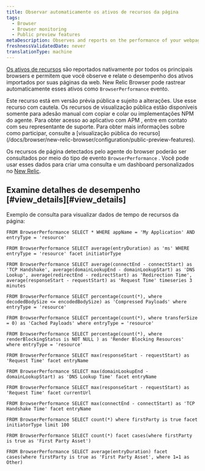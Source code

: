 ```yaml
---
title: Observar automaticamente os ativos de recursos da página
tags:
  - Browser
  - Browser monitoring
  - Public preview features
metaDescription: Observes and reports on the performance of your webpages by automatically observing page resource timings.
freshnessValidatedDate: never
translationType: machine
---
```


[Os ativos de recursos](https://developer.mozilla.org/en-US/docs/Web/API/PerformanceResourceTiming) são reportados nativamente por todos os principais browsers e permitem que você observe e relate o desempenho dos ativos importados por suas páginas da web. New Relic Browser pode rastrear automaticamente esses ativos como `BrowserPerformance` evento.

<Callout variant="important">
  Este recurso está em versão prévia pública e sujeito a alterações. Use esse recurso com cautela. Os recursos de visualização pública estão disponíveis somente para adesão manual com copiar e colar ou implementações NPM do agente. Para obter acesso ao aplicativo com APM , entre em contato com seu representante de suporte. Para obter mais informações sobre como participar, consulte a [visualização pública do recurso](/docs/browser/new-relic-browser/configuration/public-preview-features).
</Callout>

Os recursos de página detectados pelo agente do browser poderão ser consultados por meio do tipo de evento `BrowserPerformance` . Você pode usar esses dados para criar uma consulta e um dashboard personalizados no [New Relic](/docs/new-relic-one/use-new-relic-one/get-started/introduction-new-relic-one).

## Examine detalhes de desempenho [#view\_details][#view_details]

Exemplo de consulta para visualizar dados de tempo de recursos da página:

```nrql
FROM BrowserPerformance SELECT * WHERE appName = 'My Application' AND entryType = 'resource'
```

```nrql
FROM BrowserPerformance SELECT average(entryDuration) as 'ms' WHERE entryType = 'resource' facet initiatorType
```

```nrql
FROM BrowserPerformance SELECT average(connectEnd - connectStart) as 'TCP Handshake', average(domainLookupEnd - domainLookupStart) as 'DNS Lookup', average(redirectEnd - redirectStart) as 'Redirection Time', average(responseStart - requestStart) as 'Request Time' timeseries 3 minutes
```

```nrql
FROM BrowserPerformance SELECT percentage(count(*), where decodedBodySize <= encodedBodySize) as 'Compressed Payloads' where entryType = 'resource'
```

```nrql
FROM BrowserPerformance SELECT percentage(count(*), where transferSize = 0) as 'Cached Payloads' where entryType = 'resource'
```

```nrql
FROM BrowserPerformance SELECT percentage(count(*), where renderBlockingStatus is NOT NULL ) as 'Render Blocking Resources' where entryType = 'resource'
```

```nrql
FROM BrowserPerformance SELECT max(responseStart - requestStart) as 'Request Time' facet entryName
```

```nrql
FROM BrowserPerformance SELECT max(domainLookupEnd - domainLookupStart) as 'DNS Lookup Time' facet entryName
```

```nrql
FROM BrowserPerformance SELECT max(responseStart - requestStart) as 'Request Time' facet currentUrl
```

```nrql
FROM BrowserPerformance SELECT max(connectEnd - connectStart) as 'TCP Handshake Time' facet entryName
```

```nrql
FROM BrowserPerformance SELECT count(*) where firstParty is true facet initiatorType limit 100
```

```nrql
FROM BrowserPerformance SELECT count(*) facet cases(where firstParty is true as 'First Party Asset')
```

```nrql
FROM BrowserPerformance SELECT average(entryDuration) facet cases(where firstParty is true as 'First Party Asset', where 1=1 as Other)
```